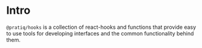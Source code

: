 
# Intro

`@pratiq/hooks` is a collection of react-hooks and functions that provide easy 
to use tools for developing interfaces and the common functionality behind them.

<SSRTEST />